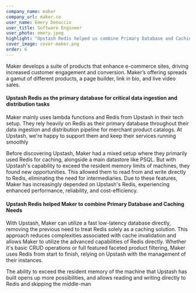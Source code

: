 ```yaml
---
company_name: maker
company_url: maker.co
user_name: Emery Denuccio
user_title: Software Engineer
user_photo: emery.jpeg
highlight: "Upstash Redis helped us combine Primary Database and Caching Needs"
cover_image: cover-maker.png
order: 6
---
```


Maker develops a suite of products that enhance e-commerce sites, driving increased customer engagement and conversion. Maker’s offering spreads a gamut of different products, a page builder, link in bio, and live video sales.

#### Upstash Redis as the primary database for critical data ingestion and distribution tasks

Maker mainly uses lambda functions and Redis from Upstash in their tech setup. They rely heavily on Redis as their primary database throughout their data ingestion and distribution pipeline for merchant product catalogs. At Upstash, we're happy to support them and keep their services running smoothly

Before discovering Upstash, Maker had a mixed setup where they primarily used Redis for caching, alongside a main datastore like PSQL. But with Upstash's capability to exceed the resident memory limits of machines, they found new opportunities. This allowed them to read from and write directly to Redis, eliminating the need for intermediaries. Due to these features, Maker has increasingly depended on Upstash's Redis, experiencing enhanced performance, reliability, and cost-efficiency.

#### Upstash Redis helped Maker to combine Primary Database and Caching Needs

With Upstash, Maker can utilize a fast low-latency database directly, removing the previous need to treat Redis solely as a caching solution. This approach reduces complexities associated with cache invalidation and allows Maker to utilize the advanced capabilities of Redis directly. Whether it's basic CRUD operations or full featured faceted product filtering, Maker uses Redis from start to finish, relying on Upstash with the management of their instances.

<Highlight name="Emery Denuccio" title="Software Engineer" photo="emery.jpeg">
  The ability to exceed the resident memory of the machine that Upstash has
  built opens up more possibilities, and allows reading and writing directly to
  Redis and skipping the middle-man
</Highlight>
